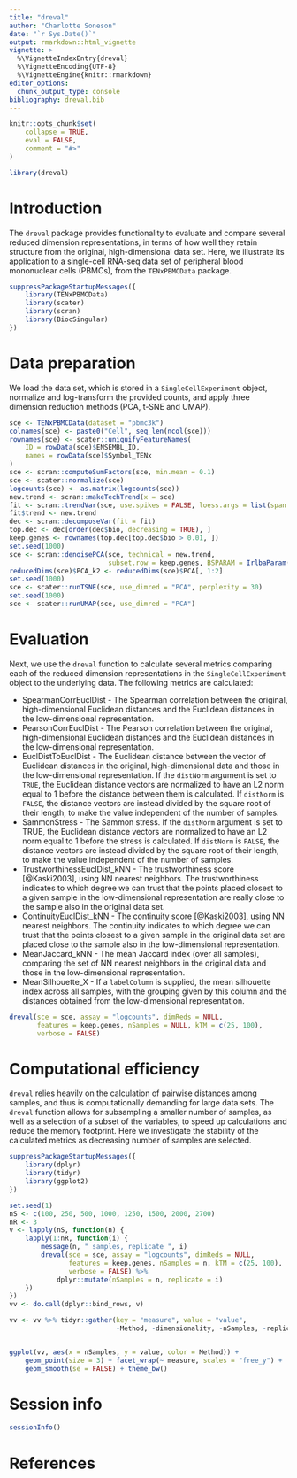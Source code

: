 ```yaml
---
title: "dreval"
author: "Charlotte Soneson"
date: "`r Sys.Date()`"
output: rmarkdown::html_vignette
vignette: >
  %\VignetteIndexEntry{dreval}
  %\VignetteEncoding{UTF-8}
  %\VignetteEngine{knitr::rmarkdown}
editor_options: 
  chunk_output_type: console
bibliography: dreval.bib
---
```


```r
knitr::opts_chunk$set(
    collapse = TRUE,
    eval = FALSE,
    comment = "#>"
)
```

```r
library(dreval)
```

# Introduction

The `dreval` package provides functionality to evaluate and compare several
reduced dimension representations, in terms of how well they retain structure
from the original, high-dimensional data set. Here, we illustrate its
application to a single-cell RNA-seq data set of peripheral blood mononuclear
cells (PBMCs), from the `TENxPBMCData` package.

```r
suppressPackageStartupMessages({
    library(TENxPBMCData)
    library(scater)
    library(scran)
    library(BiocSingular)
})
```

# Data preparation

We load the data set, which is stored in a `SingleCellExperiment` object,
normalize and log-transform the provided counts, and apply three dimension
reduction methods (PCA, t-SNE and UMAP).

```r
sce <- TENxPBMCData(dataset = "pbmc3k")
colnames(sce) <- paste0("Cell", seq_len(ncol(sce)))
rownames(sce) <- scater::uniquifyFeatureNames(
    ID = rowData(sce)$ENSEMBL_ID,
    names = rowData(sce)$Symbol_TENx
)
sce <- scran::computeSumFactors(sce, min.mean = 0.1)
sce <- scater::normalize(sce)
logcounts(sce) <- as.matrix(logcounts(sce))
new.trend <- scran::makeTechTrend(x = sce)
fit <- scran::trendVar(sce, use.spikes = FALSE, loess.args = list(span = 0.05))
fit$trend <- new.trend
dec <- scran::decomposeVar(fit = fit)
top.dec <- dec[order(dec$bio, decreasing = TRUE), ] 
keep.genes <- rownames(top.dec[top.dec$bio > 0.01, ])
set.seed(1000)
sce <- scran::denoisePCA(sce, technical = new.trend, 
                         subset.row = keep.genes, BSPARAM = IrlbaParam())
reducedDims(sce)$PCA_k2 <- reducedDims(sce)$PCA[, 1:2]
set.seed(1000)
sce <- scater::runTSNE(sce, use_dimred = "PCA", perplexity = 30)
set.seed(1000)
sce <- scater::runUMAP(sce, use_dimred = "PCA")
```

# Evaluation

Next, we use the `dreval` function to calculate several metrics comparing each
of the reduced dimension representations in the `SingleCellExperiment` object to
the underlying data. The following metrics are calculated:

- SpearmanCorrEuclDist - The Spearman correlation between the original,
high-dimensional Euclidean distances and the Euclidean distances in the
low-dimensional representation.
- PearsonCorrEuclDist - The Pearson correlation between the original,
high-dimensional Euclidean distances and the Euclidean distances in the
low-dimensional representation.
- EuclDistToEuclDist - The Euclidean distance between the vector of Euclidean
distances in the original, high-dimensional data and those in the
low-dimensional representation. If the `distNorm` argument is set to `TRUE`, the
Euclidean distance vectors are normalized to have an L2 norm equal to 1 before
the distance between them is calculated. If `distNorm` is `FALSE`, the distance
vectors are instead divided by the square root of their length, to make the
value independent of the number of samples.
- SammonStress - The Sammon stress. If the `distNorm` argument is set to TRUE,
the Euclidean distance vectors are normalized to have an L2 norm equal to 1
before the stress is calculated. If `distNorm` is `FALSE`, the distance
vectors are instead divided by the square root of their length, to make the
value independent of the number of samples.
- TrustworthinessEuclDist_kNN - The trustworthiness score [@Kaski2003], using NN
nearest neighbors. The trustworthiness indicates to which degree we can trust
that the points placed closest to a given sample in the low-dimensional
representation are really close to the sample also in the original data set.
- ContinuityEuclDist_kNN - The continuity score [@Kaski2003], using NN nearest
neighbors. The continuity indicates to which degree we can trust that the points
closest to a given sample in the original data set are placed close to the
sample also in the low-dimensional representation.
- MeanJaccard_kNN - The mean Jaccard index (over all samples), comparing the set
of NN nearest neighbors in the original data and those in the low-dimensional
representation.
- MeanSilhouette_X - If a `labelColumn` is supplied, the mean silhouette index
across all samples, with the grouping given by this column and the distances
obtained from the low-dimensional representation.

```r
dreval(sce = sce, assay = "logcounts", dimReds = NULL, 
       features = keep.genes, nSamples = NULL, kTM = c(25, 100), 
       verbose = FALSE)
```

# Computational efficiency

`dreval` relies heavily on the calculation of pairwise distances among samples,
and thus is computationally demanding for large data sets. The `dreval` function
allows for subsampling a smaller number of samples, as well as a selection of a
subset of the variables, to speed up calculations and reduce the memory
footprint. Here we investigate the stability of the calculated metrics as
decreasing number of samples are selected.

```r
suppressPackageStartupMessages({
    library(dplyr)
    library(tidyr)
    library(ggplot2)
})

set.seed(1)
nS <- c(100, 250, 500, 1000, 1250, 1500, 2000, 2700)
nR <- 3
v <- lapply(nS, function(n) {
    lapply(1:nR, function(i) {
        message(n, " samples, replicate ", i)
        dreval(sce = sce, assay = "logcounts", dimReds = NULL,
               features = keep.genes, nSamples = n, kTM = c(25, 100),
               verbose = FALSE) %>%
            dplyr::mutate(nSamples = n, replicate = i)
    })
})
vv <- do.call(dplyr::bind_rows, v)

vv <- vv %>% tidyr::gather(key = "measure", value = "value", 
                           -Method, -dimensionality, -nSamples, -replicate)


ggplot(vv, aes(x = nSamples, y = value, color = Method)) + 
    geom_point(size = 3) + facet_wrap(~ measure, scales = "free_y") + 
    geom_smooth(se = FALSE) + theme_bw()
```

# Session info

```r
sessionInfo()
```

# References
